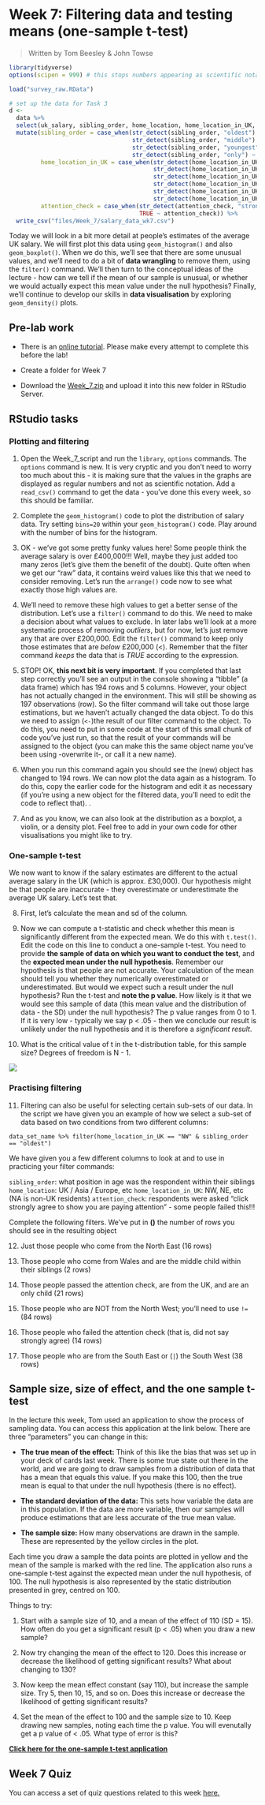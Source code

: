 # Week 7: Filtering data and testing means (one-sample t-test)

> Written by Tom Beesley & John Towse

```r
library(tidyverse)
options(scipen = 999) # this stops numbers appearing as scientific notation

load("survey_raw.RData")

# set up the data for Task 3
d <- 
  data %>% 
  select(uk_salary, sibling_order, home_location, home_location_in_UK, attention_check = attention_check_2) %>%
  mutate(sibling_order = case_when(str_detect(sibling_order, "oldest") ~ "oldest",
                                   str_detect(sibling_order, "middle") ~ "middle",
                                   str_detect(sibling_order, "youngest") ~ "youngest",
                                   str_detect(sibling_order, "only") ~ "only"),
         home_location_in_UK = case_when(str_detect(home_location_in_UK, "North West") ~ "NW",
                                         str_detect(home_location_in_UK, "North East") ~ "NE",
                                         str_detect(home_location_in_UK, "South West") ~ "SW",
                                         str_detect(home_location_in_UK, "South East") ~ "SE",
                                         str_detect(home_location_in_UK, "Midlands") ~ "Midlands",
                                         str_detect(home_location_in_UK, "Wales") ~ "Wales"),
         attention_check = case_when(str_detect(attention_check, "strongly dis") ~ "strongly disagree",
                                     TRUE ~ attention_check)) %>% 
  write_csv("files/Week_7/salary_data_wk7.csv")

```



Today we will look in a bit more detail at people's estimates of the average UK salary. We will first plot this data using `geom_histogram()` and also `geom_boxplot()`. When we do this, we'll see that there are some unusual values, and we'll need to do a bit of **data wrangling** to remove them, using the `filter()` command. We'll then turn to the conceptual ideas of the lecture - how can we tell if the mean of our sample is unusual, or whether we would actually expect this mean value under the null hypothesis? Finally, we'll continue to develop our skills in **data visualisation** by exploring `geom_density()` plots.

## Pre-lab work

-   There is an [online tutorial](https://ma-rconnect.lancs.ac.uk/PSYC121_Week_7_labprep/){target="_blank"}. Please make every attempt to complete this before the lab!

-   Create a folder for Week 7

-   Download the [Week_7.zip](files/Week_7/Week_7.zip) and upload it into this new folder in RStudio Server.

## RStudio tasks

### Plotting and filtering

1.  Open the Week_7\_script and run the `library`, `options` commands. The `options` command is new. It is very cryptic and you don't need to worry too much about this - it is making sure that the values in the graphs are displayed as regular numbers and not as scientific notation. Add a `read_csv()` command to get the data - you've done this every week, so this should be familiar.

2.  Complete the `geom_histogram()` code to plot the distribution of salary data. Try setting `bins=20` within your `geom_histogram()` code. Play around with the number of bins for the histogram.

3.  OK - we've got some pretty funky values here! Some people think the average salary is over £400,000!!! Well, maybe they just added too many zeros (let's give them the benefit of the doubt). Quite often when we get our "raw" data, it contains weird values like this that we need to consider removing. Let's run the `arrange()` code now to see what exactly those high values are.

4.  We'll need to remove these high values to get a better sense of the distribution. Let's use a `filter()` command to do this. We need to make a decision about what values to exclude. In later labs we'll look at a more systematic process of removing *outliers*, but for now, let's just remove any that are over £200,000. Edit the `filter()` command to keep only those estimates that are *below* £200,000 (\<). Remember that the filter command *keeps* the data that is *TRUE* according to the expression.

5.  STOP! OK, **this next bit is very important**. If you completed that last step correctly you'll see an output in the console showing a "tibble" (a data frame) which has 194 rows and 5 columns. However, your object has not actually changed in the environment. This will still be showing as 197 observations (row). So the filter command will take out those large estimations, but we haven't actually changed the data object. To do this we need to assign (`<-`)the result of our filter command to the object. To do this, you need to put in some code at the start of this small chunk of code you've just run, so that the result of your commands will be assigned to the object (you can make this the same object name you've been using -overwrite it-, or call it a new name).

6.  When you run this command again you should see the (new) object has changed to 194 rows. We can now plot the data again as a histogram. To do this, copy the earlier code for the histogram and edit it as necessary (if you're using a new object for the filtered data, you'll need to edit the code to reflect that). .

7.  And as you know, we can also look at the distribution as a boxplot, a violin, or a density plot. Feel free to add in your own code for other visualisations you might like to try.

### One-sample t-test

We now want to know if the salary estimates are different to the actual average salary in the UK (which is approx. £30,000). Our hypothesis might be that people are inaccurate - they overestimate or underestimate the average UK salary. Let's test that.

8.  First, let's calculate the mean and sd of the column.

9.  Now we can compute a t-statistic and check whether this mean is significantly different from the expected mean. We do this with `t.test()`. Edit the code on this line to conduct a one-sample t-test. You need to provide **the sample of data on which you want to conduct the test**, and the **expected mean under the null hypothesis**. Remember our hypothesis is that people are not accurate. Your calculation of the mean should tell you whether they numerically overestimated or underestimated. But would we expect such a result under the null hypothesis? Run the t-test and **note the p value**. How likely is it that we would see this sample of data (this mean value and the distribution of data - the SD) under the null hypothesis? The p value ranges from 0 to 1. If it is very low - typically we say p \< .05 - then we conclude our result is unlikely under the null hypothesis and it is therefore a *significant result*.

10. What is the critical value of t in the t-distribution table, for this sample size? Degrees of freedom is N - 1.

![](files/Week_7/ttable.png)

### Practising filtering

11. Filtering can also be useful for selecting certain sub-sets of our data. In the script we have given you an example of how we select a sub-set of data based on two conditions from two different columns:

`data_set_name %>% filter(home_location_in_UK == "NW" & sibling_order == "oldest")`

We have given you a few different columns to look at and to use in practicing your filter commands:

`sibling_order`: what position in age was the respondent within their siblings `home_location`: UK / Asia / Europe, etc `home_location_in_UK`: NW, NE, etc (NA is non-UK residents) `attention_check`: respondents were asked "click strongly agree to show you are paying attention" - some people failed this!!!

Complete the following filters. We've put in **()** the number of rows you should see in the resulting object

12. Just those people who come from the North East (16 rows)

13. Those people who come from Wales and are the middle child within their siblings (2 rows)

14. Those people passed the attention check, are from the UK, and are an only child (21 rows)

15. Those people who are NOT from the North West; you'll need to use `!=` (84 rows)

16. Those people who failed the attention check (that is, did not say strongly agree) (14 rows)

17. Those people who are from the South East or (`|`) the South West (38 rows)

## Sample size, size of effect, and the one sample t-test

In the lecture this week, Tom used an application to show the process of sampling data. You can access this application at the link below. There are three "parameters" you can change in this:

-   **The true mean of the effect:** Think of this like the bias that was set up in your deck of cards last week. There is some true state out there in the world, and we are going to draw samples from a distribution of data that has a mean that equals this value. If you make this 100, then the true mean is equal to that under the null hypothesis (there is no effect).

-   **The standard deviation of the data:** This sets how variable the data are in this population. If the data are more variable, then our samples will produce estimations that are less accurate of the true mean value.

-   **The sample size:** How many observations are drawn in the sample. These are represented by the yellow circles in the plot.

Each time you draw a sample the data points are plotted in yellow and the mean of the sample is marked with the red line. The application also runs a one-sample t-test against the expected mean under the null hypothesis, of 100. The null hypothesis is also represented by the static distribution presented in grey, centred on 100.

Things to try:

1.  Start with a sample size of 10, and a mean of the effect of 110 (SD = 15). How often do you get a significant result (p \< .05) when you draw a new sample?

2.  Now try changing the mean of the effect to 120. Does this increase or decrease the likelihood of getting significant results? What about changing to 130?

3.  Now keep the mean effect constant (say 110), but increase the sample size. Try 5, then 10, 15, and so on. Does this increase or decrease the likelihood of getting significant results?

4.  Set the mean of the effect to 100 and the sample size to 10. Keep drawing new samples, noting each time the p value. You will evenutally get a p value of \< .05. What type of error is this?

[**Click here for the one-sample t-test application**](https://ma-rconnect.lancs.ac.uk/one_sample_t){target="_blank"}

## Week 7 Quiz

You can access a set of quiz questions related to this week [here.](https://ma-rconnect.lancs.ac.uk/PSYC121_2022_Week_7_quiz/){target="_blank"}
